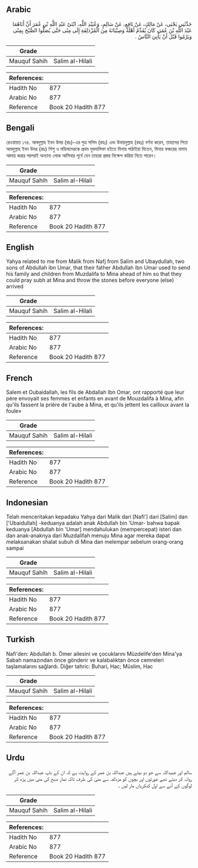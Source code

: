 ## Arabic


<div dir="rtl" lang="ar" style={{fontSize:'larger',backgroundColor:'#f8f9fa',padding:20}}>
حَدَّثَنِي يَحْيَى، عَنْ مَالِكٍ، عَنْ نَافِعٍ، عَنْ سَالِمٍ، وَعُبَيْدِ اللَّهِ، ابْنَىْ عَبْدِ اللَّهِ بْنِ عُمَرَ أَنَّ أَبَاهُمَا عَبْدَ اللَّهِ بْنَ عُمَرَ، كَانَ يُقَدِّمُ أَهْلَهُ وَصِبْيَانَهُ مِنَ الْمُزْدَلِفَةِ إِلَى مِنًى حَتَّى يُصَلُّوا الصُّبْحَ بِمِنًى وَيَرْمُوا قَبْلَ أَنْ يَأْتِيَ النَّاسُ ‏.‏
</div>
<div style={{backgroundColor:'#f8f9fa',padding:20, marginBottom: 10}}><table> <thead> <tr> <th>Grade</th> <th></th> </tr> </thead> <tbody> <tr><td>Mauquf Sahih</td><td>Salim al-Hilali</td></tr></tbody></table><table> <thead> <tr> <th>References:</th> <th></th> </tr> </thead> <tbody><tr><td>Hadith No</td><td>877</td></tr><tr><td>Arabic No</td><td>877</td></tr><tr><td>Reference</td><td>Book 20 Hadith 877</td></tr></tbody></table></div>

## Bengali


<div dir="ltr" lang="bn" style={{fontSize:'larger',backgroundColor:'#f8f9fa',padding:20}}>
রেওয়ায়ত ১৭৪. আবদুল্লাহ ইবন উমর (রাঃ)-এর পুত্র সলিম (রহঃ) এবং উবায়দুল্লাহ (রহঃ) বর্ণনা করেন, তাহাদের পিতা আবদুল্লাহ ইবন উমর (রাঃ) শিশু ও মহিলাদেরকে প্রথম মুযদালিফা হইতে মিনায় পাঠাইয়া দিতেন, মিনায় ফজরের নামায আদায় করার পরপরই অন্যান্য লোক আসিবার পূর্বে যেন তাহারা প্রস্তর নিক্ষেপ করিয়া নিতে পারেন।
</div>
<div style={{backgroundColor:'#f8f9fa',padding:20, marginBottom: 10}}><table> <thead> <tr> <th>Grade</th> <th></th> </tr> </thead> <tbody> <tr><td>Mauquf Sahih</td><td>Salim al-Hilali</td></tr></tbody></table><table> <thead> <tr> <th>References:</th> <th></th> </tr> </thead> <tbody><tr><td>Hadith No</td><td>877</td></tr><tr><td>Arabic No</td><td>877</td></tr><tr><td>Reference</td><td>Book 20 Hadith 877</td></tr></tbody></table></div>

## English


<div dir="ltr" lang="en" style={{fontSize:'larger',backgroundColor:'#f8f9fa',padding:20}}>
Yahya related to me from Malik from Nafj from Salim and Ubaydullah, two sons of Abdullah ibn Umar, that their father Abdullah ibn Umar used to send his family and children from Muzdalifa to Mina ahead of him so that they could pray subh at Mina and throw the stones before everyone (else) arrived
</div>
<div style={{backgroundColor:'#f8f9fa',padding:20, marginBottom: 10}}><table> <thead> <tr> <th>Grade</th> <th></th> </tr> </thead> <tbody> <tr><td>Mauquf Sahih</td><td>Salim al-Hilali</td></tr></tbody></table><table> <thead> <tr> <th>References:</th> <th></th> </tr> </thead> <tbody><tr><td>Hadith No</td><td>877</td></tr><tr><td>Arabic No</td><td>877</td></tr><tr><td>Reference</td><td>Book 20 Hadith 877</td></tr></tbody></table></div>

## French


<div dir="ltr" lang="fr" style={{fontSize:'larger',backgroundColor:'#f8f9fa',padding:20}}>
Salem et Oubaidallah, les fils de Abdallah Ibn Omar, ont rapporté que leur père envoyait ses femmes et enfants en avant de Mouzdalifa à Mina, afin qu'ils fassent la prière de l'aube à Mina, et qu'ils jettent les cailloux avant la foule»
</div>
<div style={{backgroundColor:'#f8f9fa',padding:20, marginBottom: 10}}><table> <thead> <tr> <th>Grade</th> <th></th> </tr> </thead> <tbody> <tr><td>Mauquf Sahih</td><td>Salim al-Hilali</td></tr></tbody></table><table> <thead> <tr> <th>References:</th> <th></th> </tr> </thead> <tbody><tr><td>Hadith No</td><td>877</td></tr><tr><td>Arabic No</td><td>877</td></tr><tr><td>Reference</td><td>Book 20 Hadith 877</td></tr></tbody></table></div>

## Indonesian


<div dir="ltr" lang="id" style={{fontSize:'larger',backgroundColor:'#f8f9fa',padding:20}}>
Telah menceritakan kepadaku Yahya dari Malik dari [Nafi'] dari [Salim] dan ['Ubaidullah] -keduanya adalah anak Abdullah bin 'Umar- bahwa bapak keduanya [Abdullah bin 'Umar] mendahulukan (mempercepat) isteri dan dan anak-anaknya dari Muzdalifah menuju Mina agar mereka dapat melaksanakan shalat subuh di Mina dan melempar sebelum orang-orang sampai
</div>
<div style={{backgroundColor:'#f8f9fa',padding:20, marginBottom: 10}}><table> <thead> <tr> <th>Grade</th> <th></th> </tr> </thead> <tbody> <tr><td>Mauquf Sahih</td><td>Salim al-Hilali</td></tr></tbody></table><table> <thead> <tr> <th>References:</th> <th></th> </tr> </thead> <tbody><tr><td>Hadith No</td><td>877</td></tr><tr><td>Arabic No</td><td>877</td></tr><tr><td>Reference</td><td>Book 20 Hadith 877</td></tr></tbody></table></div>

## Turkish


<div dir="ltr" lang="tr" style={{fontSize:'larger',backgroundColor:'#f8f9fa',padding:20}}>
Nafi'den: Abdullah b. Ömer ailesini ve çocuklarını Müzdelife'den Mina'ya Sabah namazından önce gönderir ve kalabalıktan önce cemreleri taşlamalarını sağlardı. Diğer tahric: Buhari, Hac; Müslim, Hac
</div>
<div style={{backgroundColor:'#f8f9fa',padding:20, marginBottom: 10}}><table> <thead> <tr> <th>Grade</th> <th></th> </tr> </thead> <tbody> <tr><td>Mauquf Sahih</td><td>Salim al-Hilali</td></tr></tbody></table><table> <thead> <tr> <th>References:</th> <th></th> </tr> </thead> <tbody><tr><td>Hadith No</td><td>877</td></tr><tr><td>Arabic No</td><td>877</td></tr><tr><td>Reference</td><td>Book 20 Hadith 877</td></tr></tbody></table></div>

## Urdu


<div dir="rtl" lang="ur" style={{fontSize:'larger',backgroundColor:'#f8f9fa',padding:20}}>
سالم اور عبیداللہ سے جو دو بیٹے ہیں عبداللہ بن عمر کے روایت ہے کہ ان کے باپ عبداللہ بن عمر آگے روانہ کر دیتے تھے عورتوں اور بچوں کو مزدلفہ سے منی کی طرف تاکہ نماز صبح کی منی میں پڑھ کر لوگوں کے آنے سے اول کنکریاں مار لیں ۔
</div>
<div style={{backgroundColor:'#f8f9fa',padding:20, marginBottom: 10}}><table> <thead> <tr> <th>Grade</th> <th></th> </tr> </thead> <tbody> <tr><td>Mauquf Sahih</td><td>Salim al-Hilali</td></tr></tbody></table><table> <thead> <tr> <th>References:</th> <th></th> </tr> </thead> <tbody><tr><td>Hadith No</td><td>877</td></tr><tr><td>Arabic No</td><td>877</td></tr><tr><td>Reference</td><td>Book 20 Hadith 877</td></tr></tbody></table></div>